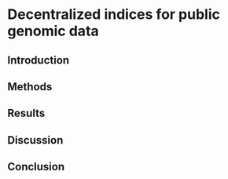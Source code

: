 # Decentralized indices for public genomic data

\chaptermark {decentralized}

## Introduction

## Methods

## Results

## Discussion

## Conclusion
